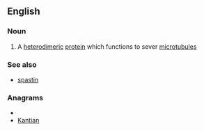 ==English==

===Noun===
{{wikipedia}}
{{en-noun|-}}

#{{protein}} A [[heterodimeric]] [[protein]] which functions to sever [[microtubule]]s

===See also===
*[[spastin]]

===Anagrams===
* {{alphagram|aaiknnt}}
* [[Kantian#English|Kantian]]
